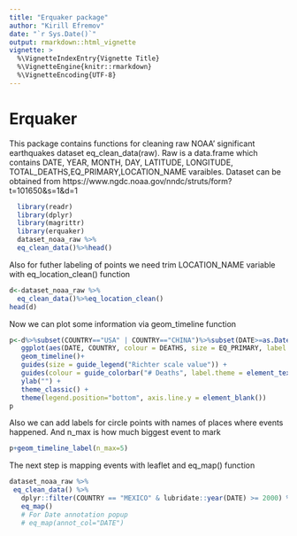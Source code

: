 ```yaml
---
title: "Erquaker package"
author: "Kirill Efremov"
date: "`r Sys.Date()`"
output: rmarkdown::html_vignette
vignette: >
  %\VignetteIndexEntry{Vignette Title}
  %\VignetteEngine{knitr::rmarkdown}
  %\VignetteEncoding{UTF-8}
---
```



# Erquaker
This package contains functions for cleaning raw NOAA' significant earthquakes dataset
eq_clean_data(raw). Raw is a data.frame which contains DATE, YEAR, MONTH, DAY, LATITUDE, LONGITUDE,
TOTAL_DEATHS,EQ_PRIMARY,LOCATION_NAME varaibles.
Dataset can be obtained from https://www.ngdc.noaa.gov/nndc/struts/form?t=101650&s=1&d=1

```r
  library(readr)
  library(dplyr)
  library(magrittr)
  library(erquaker)
  dataset_noaa_raw %>%
  eq_clean_data()%>%head()
```

Also for futher labeling of points we need trim LOCATION_NAME variable with eq_location_clean() function

```r
d<-dataset_noaa_raw %>%
  eq_clean_data()%>%eq_location_clean()
head(d)
```

Now we can plot some information via geom_timeline function

```r
p<-d%>%subset(COUNTRY=="USA" | COUNTRY=="CHINA")%>%subset(DATE>=as.Date("2000-01-01"))%>%
   ggplot(aes(DATE, COUNTRY, colour = DEATHS, size = EQ_PRIMARY, label = LOCATION_NAME)) +
   geom_timeline()+
   guides(size = guide_legend("Richter scale value")) +
   guides(colour = guide_colorbar("# Deaths", label.theme = element_text(angle = 45, size = 8 ))) +
   ylab("") +
   theme_classic() +
   theme(legend.position="bottom", axis.line.y = element_blank())
p
```

Also we can add labels for circle points with names of places where events happened. And n_max is how much biggest event to mark

```r

p+geom_timeline_label(n_max=5)
```

The next step is mapping events with leaflet and eq_map() function

```r
dataset_noaa_raw %>%
 eq_clean_data() %>%
   dplyr::filter(COUNTRY == "MEXICO" & lubridate::year(DATE) >= 2000) %>%
   eq_map()
   # For Date annotation popup
   # eq_map(annot_col="DATE")
```

